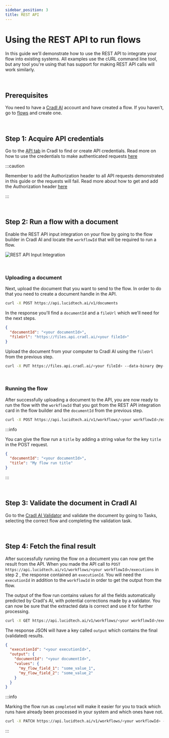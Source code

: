 ```yaml
---
sidebar_position: 3
title: REST API
---
```



# Using the REST API to run flows

In this guide we'll demonstrate how to use the REST API to integrate your flow into existing systems. All examples use 
the cURL command line tool, but any tool you're using that has support for making REST API calls will work similarly.

<br/>

## Prerequisites

You need to have a [Cradl AI](https://app.cradl.ai/) account and have created a flow. If you haven't, go to 
[flows](https://app.cradl.ai/flows) and create one.

<br/>

## Step 1: Acquire API credentials

Go to the [API tab](https://app.cradl.ai/appclients) in Cradl to find or create API credentials. Read 
more on how to use the credentials to make authenticated requests [here](../reference/authentication.md)

:::caution

Remember to add the Authorization header to all API requests demonstrated in this guide or the requests will fail. Read
more about how to get and add the Authorization header 
[here](../reference/authentication.md#getting-an-access-token-manually)

:::

<br/>

## Step 2: Run a flow with a document

Enable the REST API input integration on your flow by going to the flow builder in Cradl AI and locate the `workflowId` 
that will be required to run a flow.

![REST API Input Integration](/img/integrations/rest-api/rest-api-input.png)

<br/>

### Uploading a document

Next, upload the document that you want to send to the flow. In order to do that you need to create a 
document handle in the API.

```bash
curl -X POST https://api.lucidtech.ai/v1/documents 
```

In the response you'll find a `documentId` and a `fileUrl` which we'll need for the next steps.

```json
{
  "documentId": "<your documentId>",
  "fileUrl": "https://files.api.cradl.ai/<your fileId>"
}
```

Upload the document from your computer to Cradl AI using the `fileUrl` from the previous step.

```bash
curl -X PUT https://files.api.cradl.ai/<your fileId> --data-binary @my-document-file.pdf
```

<br/>

### Running the flow

After successfully uploading a document to the API, you are now ready to run the flow with the `workflowId` that you 
got from the REST API integration card in the flow builder and the `documentId` from the previous step.

```bash
curl -X POST https://api.lucidtech.ai/v1/workflows/<your workflowId>/executions --json '{"documentId": "<your documentId>"}'
```

:::info

You can give the flow run a `title` by adding a string value for the key `title` in the
POST request. 

```json
{
  "documentId": "<your documentId>",
  "title": "My flow run title"
}
```

:::

<br/>

## Step 3: Validate the document in Cradl AI

Go to the [Cradl AI Validator](https://app.cradl.ai/supervise) and validate the document by going to Tasks, 
selecting the correct flow and completing the validation task.

<br/>

## Step 4: Fetch the final result

After successfully running the flow on a document you can now get the result from the API. When you made the API call 
to `POST https://api.lucidtech.ai/v1/workflows/<your workflowId>/executions` in step 2 , the response contained an 
`executionId`. You will need the `executionId` in addition to the `workflowId` in order to get the output from the 
flow.

The output of the flow run contains values for all the fields automatically predicted by Cradl's AI, with potential 
corrections made by a validator. You can now be sure that the extracted data is correct and use it for further 
processing.

```bash
curl -X GET https://api.lucidtech.ai/v1/workflows/<your workflowId>/executions/<your executionId>
```

The response JSON will have a key called `output` which contains the final (validated) results.

```json
{
  "executionId": "<your executionId>",
  "output": {
    "documentId": "<your documentId>",
    "values": {
      "my_flow_field_1": "some_value_1",
      "my_flow_field_2": "some_value_2"
    }
  }
}
```

:::info

Marking the flow run as `completed` will make it easier for you to track which runs have already been processed in 
your system and which ones have not.

```bash
curl -X PATCH https://api.lucidtech.ai/v1/workflows/<your workflowId> --json '{"status": "completed"}'
```

:::